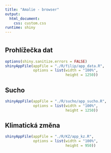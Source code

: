 ```yaml
---
title: "Amalie - browser"
output: 
  html_document:
    css: custom.css
runtime: shiny
---
```


# {.tabset}
## Prohlížečka dat

```r
options(shiny.sanitize.errors = FALSE)
shinyAppFile(appFile = "./R/filip/app_data.R",
             options = list(width = "100%",
                            height = 1250))
```

<!-- ## dHRUM - The Single HRU -->

<!-- ```{r petr, echo = FALSE, message = FALSE} -->
<!-- shinyAppFile(appFile = "./R/petr/app.R", -->
<!--              options = list(width = "100%", -->
<!--                             height = 1750)) -->
<!-- ``` -->

## Sucho

```r
shinyAppFile(appFile = "./R/sucho/app_sucho.R",
             options = list(width = "100%",
                            height = 1250))
```

## Klimatická změna

```r
shinyAppFile(appFile = "./R/KZ/app_kz.R",
             options = list(width = "100%",
                            height = 950))
```

<!-- ## dHRUM - HRU jednotka -->

<!-- ```{r eleni} -->
<!-- shinyAppFile(appFile = "./R/eleni/app.R", -->
<!--              options = list(width = "100%", -->
<!--                             height = 1000)) -->
<!-- ``` -->


